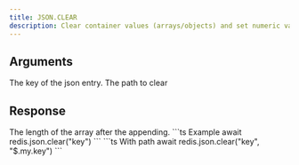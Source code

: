 ```yaml
---
title: JSON.CLEAR
description: Clear container values (arrays/objects) and set numeric values to 0.
---
```


## Arguments

<ParamField body="key" type="string" required>
    The key of the json entry.
</ParamField>
<ParamField body="path" type="string" default="$">
    The path to clear
</ParamField>



## Response

<ResponseField type="integer" required>
  The length of the array after the appending.
</ResponseField>

<RequestExample>
```ts Example
await redis.json.clear("key")
```
```ts With path
await redis.json.clear("key", "$.my.key")
```
</RequestExample>
